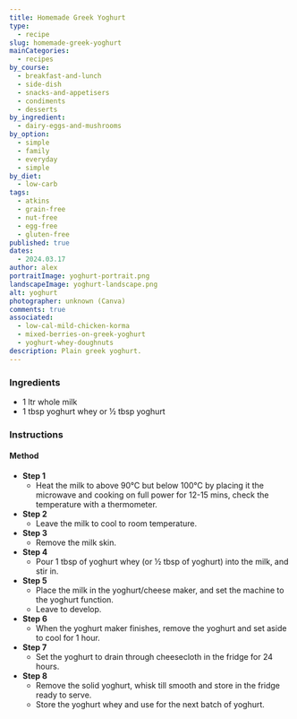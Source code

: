 ```yaml
---
title: Homemade Greek Yoghurt
type:
  - recipe
slug: homemade-greek-yoghurt
mainCategories:
  - recipes
by_course:
  - breakfast-and-lunch
  - side-dish
  - snacks-and-appetisers
  - condiments
  - desserts
by_ingredient:
  - dairy-eggs-and-mushrooms
by_option:
  - simple
  - family
  - everyday
  - simple
by_diet:
  - low-carb
tags:
  - atkins
  - grain-free
  - nut-free
  - egg-free
  - gluten-free
published: true
dates:
  - 2024.03.17
author: alex
portraitImage: yoghurt-portrait.png
landscapeImage: yoghurt-landscape.png
alt: yoghurt
photographer: unknown (Canva)
comments: true
associated:
  - low-cal-mild-chicken-korma
  - mixed-berries-on-greek-yoghurt
  - yoghurt-whey-doughnuts
description: Plain greek yoghurt.
---
```


<Ingredients>

### Ingredients

- 1 ltr whole milk
- 1 tbsp yoghurt whey or ½ tbsp yoghurt

</Ingredients>

<Instructions>

### Instructions

#### Method

- **Step 1**
  - Heat the milk to above 90°C but below 100°C by placing it the microwave and cooking on full power for 12-15 mins, check the temperature with a thermometer.
- **Step 2**
  - Leave the milk to cool to room temperature.
- **Step 3**
  - Remove the milk skin.
- **Step 4**
  - Pour 1 tbsp of yoghurt whey (or ½ tbsp of yoghurt) into the milk, and stir in.
- **Step 5**
  - Place the milk in the yoghurt/cheese maker, and set the machine to the yoghurt function.
  - Leave to develop.
- **Step 6**
  - When the yoghurt maker finishes, remove the yoghurt and set aside to cool for 1 hour.
- **Step 7**
  - Set the yoghurt to drain through cheesecloth in the fridge for 24 hours.
- **Step 8**
  - Remove the solid yoghurt, whisk till smooth and store in the fridge ready to serve.
  - Store the yoghurt whey and use for the next batch of yoghurt.

</Instructions>
